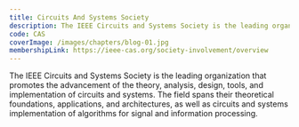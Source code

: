 ```yaml
---
title: Circuits And Systems Society
description: The IEEE Circuits and Systems Society is the leading organization that promotes the advancement of the theory, analysis, design, tools, and implementation of circuits and systems.
code: CAS
coverImage: /images/chapters/blog-01.jpg
membershipLink: https://ieee-cas.org/society-involvement/overview
---
```


The IEEE Circuits and Systems Society is the leading organization that promotes the advancement of the theory, analysis, design, tools, and implementation of circuits and systems. The field spans their theoretical foundations, applications, and architectures, as well as circuits and systems implementation of algorithms for signal and information processing.

